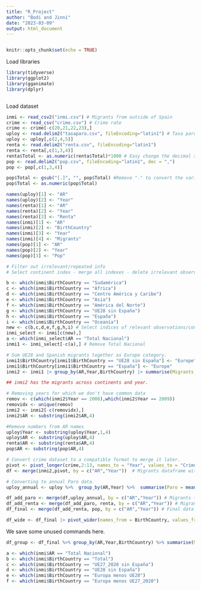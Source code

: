 ```yaml
---
title: "R_Project"
author: "Bodi and Jinni"
date: "2023-03-09"
output: html_document
---
```

```r


```

```r
knitr::opts_chunk$set(echo = TRUE)
```

Load libraries
```r
library(tidyverse)
library(ggplot2)
library(gganimate)
library(dplyr)
```

```r




```

Load dataset
```r
inmi <- read_csv2("inmi.csv") # Migrants from outside of Spain
crime <- read_csv("crime.csv") # Crime rate 
crime <- crime[-c(20,21,22,23),]
uploy <- read.delim2("tasaparo.csv", fileEncoding="latin1") # Tasa paro
uploy <- uploy[,c(2,4,5)] 
renta <- read.delim2("renta.csv", fileEncoding="latin1")
renta <- renta[,c(1,3,4)]
renta$Total <- as.numeric(renta$Total)*1000 # Easy change the decimal symbol. 
pop <- read.delim2("pop.csv", fileEncoding="latin1", dec = ",")
pop <- pop[,c(1,3,4)]

pop$Total <- gsub("[.]", "", pop$Total) #Remove "." to convert the variable to numeric. 
pop$Total <- as.numeric(pop$Total)

names(uploy)[1] <- "AR"
names(uploy)[2] <- "Year"
names(renta)[1] <- "AR"
names(renta)[2] <- "Year"
names(renta)[3] <- "Renta"
names(inmi)[1] <- "AR"
names(inmi)[2] <- "BirthCountry"
names(inmi)[3] <- "Year"
names(inmi)[4] <- "Migrants"
names(pop)[1] <- "AR"
names(pop)[2] <- "Year"
names(pop)[3] <- "Pop"
```


```r
# Filter out irrelevant/repeated info 
# Select continent index - merge all indexes - delete irrelevant observations

b <- which(inmi$BirthCountry == "Sudamérica")
c <- which(inmi$BirthCountry == "África")
d <- which(inmi$BirthCountry == "Centro América y Caribe")
e <- which(inmi$BirthCountry == "Asia")
f <- which(inmi$BirthCountry == "América del Norte")
g <- which(inmi$BirthCountry == "UE28 sin España")
h <- which(inmi$BirthCountry == "España")
i <- which(inmi$BirthCountry == "Oceanía")
new <- c(b,c,d,e,f,g,h,i) # Select indices of relevant observations/continents
inmi_select <- inmi[c(new),] 
a <- which(inmi_select$AR == "Total Nacional")
inmi1 <- inmi_select[-c(a),] # Remove Total Nacional

# Sum UE28 and Spanish migrants together as Europe category. 
inmi1$BirthCountry[inmi1$BirthCountry == "UE28 sin España"] <- "Europe"
inmi1$BirthCountry[inmi1$BirthCountry == "España"] <- "Europe"
inmi2 <- inmi1 |> group_by(AR,Year,BirthCountry) |> summarise(Migrants = sum(Migrants)) 

## inmi2 has the migrants across continents and year. 

# Removing years for which we don't have common data
remov <- c(which(inmi2$Year == 2008),which(inmi2$Year == 2009)) 
removidx <- unique(remov)
inmi2 <- inmi2[-c(removidx),]
inmi2$AR <- substring(inmi2$AR,4) 

#Remove numbers from AR names 
uploy$Year <- substring(uploy$Year,1,4)
uploy$AR <- substring(uploy$AR,4)
renta$AR <- substring(renta$AR,4)
pop$AR <- substring(pop$AR,4)

# Convert crime dataset to a compatible format to merge it later. 
pivot <- pivot_longer(crime,2:13, names_to = "Year", values_to = "CrimeRate")
df <- merge(inmi2,pivot, by = c("AR","Year"))  # Migrants dataframe with crime rates. 

# Converting to annual Paro data. 
uploy_annual <- uploy %>%  group_by(AR,Year) %>%  summarise(Paro = mean(Total))

df_add_paro <- merge(df,uploy_annual, by = c("AR","Year")) # Migrants + Crime rates + Unemployment
df_add_renta <- merge(df_add_paro, renta, by = c("AR","Year")) # Migrants + Crime rates + Unemployment + Household income
df_final <- merge(df_add_renta, pop, by = c("AR","Year")) # Final data set so far.

df_wide <- df_final |> pivot_wider(names_from = BirthCountry, values_from = Migrants)  # Final data set with migrants and Birthcountry made wider as column variables. 


```



We save some unused commands here. 
```r



df_group <- df_final %>% group_by(AR,Year,BirthCountry) %>% summarise(Migrants = sum(Migrants,na.rm = TRUE), CrimeRate = mean(CrimeRate, na.rm = TRUE)) # Groupped by AR and year to have a clear view of data without giving importance to BirthCountry. 

a <- which(inmi$AR == "Total Nacional")
b <- which(inmi$BirthCountry == "Total")
c <- which(inmi$BirthCountry == "UE27_2020 sin España")
d <- which(inmi$BirthCountry == "UE28 sin España")
e <- which(inmi$BirthCountry == "Europa menos UE28")
f <- which(inmi$BirthCountry == "Europa menos UE27_2020")


```
